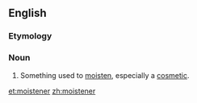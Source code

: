 ==English==

===Etymology===
{{suffix|en|moisten|er}}

===Noun===
{{en-noun}}

# Something used to [[moisten]], especially a [[cosmetic]].

[[et:moistener]]
[[zh:moistener]]